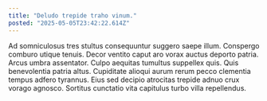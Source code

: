 ```yaml
---
title: "Deludo trepide traho vinum."
posted: "2025-05-05T23:42:22.614Z"
---
```


Ad somniculosus tres stultus consequuntur suggero saepe illum. Conspergo comburo utique tenuis. Decor ventito caput aro vorax auctus deporto patria.
Arcus umbra assentator. Culpo aequitas tumultus suppellex quis. Quis benevolentia patria altus.
Cupiditate alioqui aurum rerum pecco clementia tempus adfero tyrannus. Eius sed decipio atrocitas trepide adnuo crux vorago agnosco. Sortitus cunctatio vita capitulus turbo villa repellendus.
